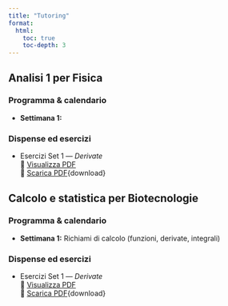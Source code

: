```yaml
---
title: "Tutoring"
format:
  html:
    toc: true
    toc-depth: 3
---
```


## Analisi 1 per Fisica

### Programma & calendario
- **Settimana 1:** 

### Dispense ed esercizi
- Esercizi Set 1 — *Derivate*  
  🔗 [Visualizza PDF](files/tutoring/analisi1/esercizi_set_01_derivate.pdf){target="_blank"}  
  🔽 [Scarica PDF](files/tutoring/analisi1/esercizi_set_01_derivate.pdf){download}

## Calcolo e statistica per Biotecnologie

### Programma & calendario
- **Settimana 1:** Richiami di calcolo (funzioni, derivate, integrali)  

### Dispense ed esercizi
- Esercizi Set 1 — *Derivate*  
  🔗 [Visualizza PDF](files/tutoring/analisi1/esercizi_set_01_derivate.pdf){target="_blank"}  
  🔽 [Scarica PDF](files/tutoring/analisi1/esercizi_set_01_derivate.pdf){download}

